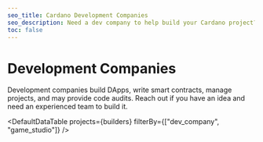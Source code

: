 ```yaml
---
seo_title: Cardano Development Companies
seo_description: Need a dev company to help build your Cardano project? These Pro teams build DApps, write smart contracts, manage projects, and provide code audits.
toc: false
---
```



# Development Companies

Development companies build DApps, write smart contracts, manage projects, and may provide code audits. Reach out if you have an idea and need an experienced team to build it.

<DefaultDataTable
  projects={builders}
  filterBy={["dev_company", "game_studio"]}
/>
